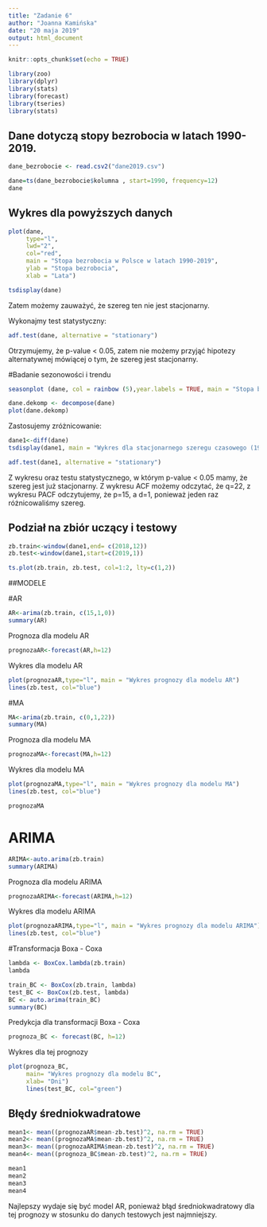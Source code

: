 ```yaml
---
title: "Zadanie 6"
author: "Joanna Kamińska"
date: "20 maja 2019"
output: html_document
---
```


```r
knitr::opts_chunk$set(echo = TRUE)

library(zoo)
library(dplyr)
library(stats)
library(forecast)
library(tseries)
library(stats)
```

## Dane dotyczą stopy bezrobocia w latach 1990-2019.

```r
dane_bezrobocie <- read.csv2("dane2019.csv")
```

```r
dane=ts(dane_bezrobocie$kolumna , start=1990, frequency=12)
dane
```

## Wykres dla powyższych danych

```r
plot(dane, 
     type="l", 
     lwd="2", 
     col="red", 
     main = "Stopa bezrobocia w Polsce w latach 1990-2019", 
     ylab = "Stopa bezrobocia",
     xlab = "Lata")
```

```r
tsdisplay(dane)
```

Zatem możemy zauważyć, że szereg ten nie jest stacjonarny.

Wykonajmy test statystyczny:

```r
adf.test(dane, alternative = "stationary")
```

Otrzymujemy, że p-value < 0.05, zatem nie możemy przyjąć hipotezy alternatywnej mówiącej o tym, że szereg jest stacjonarny.

#Badanie sezonowości i trendu

```r
seasonplot (dane, col = rainbow (5),year.labels = TRUE, main = "Stopa bezrobocia w Polsce w latach 1990-2019", ylab = "Stopa bezrobocia",xlab = "Lata")
```


```r
dane.dekomp <- decompose(dane)
plot(dane.dekomp)
```

Zastosujemy zróżnicowanie: 

```r
dane1<-diff(dane)
tsdisplay(dane1, main = "Wykres dla stacjonarnego szeregu czasowego (1990-2019)", xlab = "Lata", ylab = "Stopa bezrobocia")
```

```r
adf.test(dane1, alternative = "stationary")
```

Z wykresu oraz testu statystycznego, w którym p-value < 0.05 mamy, że szereg jest już stacjonarny. 
Z wykresu ACF możemy odczytać, że q=22, z wykresu PACF odczytujemy, że p=15, a d=1, ponieważ jeden raz różnicowaliśmy szereg.


## Podział na zbiór uczący i testowy

```r
zb.train<-window(dane1,end= c(2018,12))
zb.test<-window(dane1,start=c(2019,1))
```

```r
ts.plot(zb.train, zb.test, col=1:2, lty=c(1,2))
```


##MODELE

#AR

```r
AR<-arima(zb.train, c(15,1,0))
summary(AR)
```

Prognoza dla modelu AR

```r
prognozaAR<-forecast(AR,h=12)
```
Wykres dla modelu AR 

```r
plot(prognozaAR,type="l", main = "Wykres prognozy dla modelu AR")
lines(zb.test, col="blue")
```




#MA

```r
MA<-arima(zb.train, c(0,1,22))
summary(MA)
```
Prognoza dla modelu MA

```r
prognozaMA<-forecast(MA,h=12)
```

Wykres dla modelu MA 

```r
plot(prognozaMA,type="l", main = "Wykres prognozy dla modelu MA")
lines(zb.test, col="blue")
```
```r
prognozaMA
```


# ARIMA

```r
ARIMA<-auto.arima(zb.train)
summary(ARIMA)
```
Prognoza dla modelu ARIMA

```r
prognozaARIMA<-forecast(ARIMA,h=12)
```

Wykres dla modelu ARIMA 

```r
plot(prognozaARIMA,type="l", main = "Wykres prognozy dla modelu ARIMA")
lines(zb.test, col="blue")
```


#Transformacja Boxa - Coxa

```r
lambda <- BoxCox.lambda(zb.train) 
lambda
```



```r
train_BC <- BoxCox(zb.train, lambda)
test_BC <- BoxCox(zb.test, lambda)
BC <- auto.arima(train_BC)
summary(BC)
```

Predykcja dla transformacji Boxa - Coxa

```r
prognoza_BC <- forecast(BC, h=12)
```

Wykres dla tej prognozy

```r
plot(prognoza_BC,
     main= "Wykres prognozy dla modelu BC",
     xlab= "Dni")
     lines(test_BC, col="green")
```


## Błędy średniokwadratowe


```r
mean1<- mean((prognozaAR$mean-zb.test)^2, na.rm = TRUE)
mean2<- mean((prognozaMA$mean-zb.test)^2, na.rm = TRUE)
mean3<- mean((prognozaARIMA$mean-zb.test)^2, na.rm = TRUE)
mean4<- mean((prognoza_BC$mean-zb.test)^2, na.rm = TRUE)
```

```r
mean1
mean2
mean3
mean4
```


Najlepszy wydaje się być model AR, ponieważ błąd średniokwadratowy dla tej prognozy w stosunku do danych testowych jest najmniejszy.

